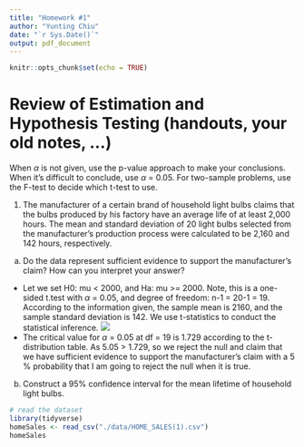```yaml
---
title: "Homework #1"
author: "Yunting Chiu"
date: "`r Sys.Date()`"
output: pdf_document
---
```


```r
knitr::opts_chunk$set(echo = TRUE)
```

# Review of Estimation and Hypothesis Testing (handouts, your old notes, ...)
When $\alpha$ is not given, use the p-value approach to make your conclusions. When it’s difficult to conclude, use $\alpha$ = 0.05. For two-sample problems, use the F-test to decide which t-test to use.\

1. The manufacturer of a certain brand of household light bulbs claims that the bulbs produced by his factory have an average life of at least 2,000 hours. The mean and standard deviation of 20 light bulbs selected from the manufacturer’s production process were calculated to be 2,160 and 142 hours, respectively.

(a) Do the data represent sufficient evidence to support the manufacturer’s claim? How can you interpret your answer?

- Let we set H0: mu < 2000, and Ha: mu >= 2000. Note, this is a one-sided t.test with $\alpha$ = 0.05, and degree of freedom: n-1 = 20-1 = 19. According to the information given, the sample mean is 2160, and the sample standard deviation is 142. We use t-statistics to conduct the statistical inference.
![](pics/IMG_AFA240978D45-1.jpeg)
- The critical value for $\alpha$ = 0.05 at df = 19 is 1.729 according to the t-distribution table. As 5.05 > 1.729, so we reject the null and claim that we have sufficient evidence to support the manufacturer's claim with a 5 % probability that I am going to reject the null when it is true.



(b) Construct a 95% confidence interval for the mean lifetime of household light bulbs.

```r
# read the dataset
library(tidyverse)
homeSales <- read_csv("./data/HOME_SALES(1).csv")
homeSales 
```